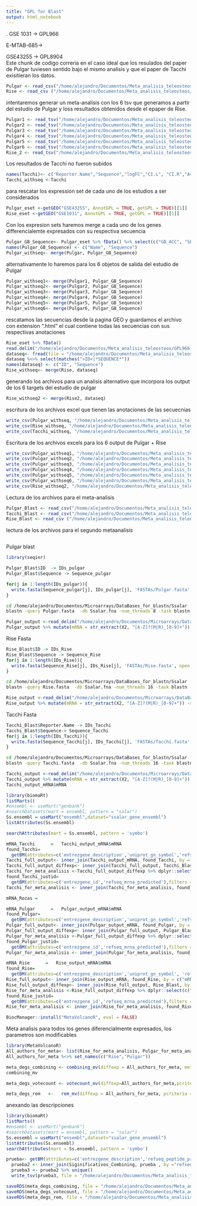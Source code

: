 ```yaml
---
title: "GPL for Blast"
output: html_notebook
---
```

. 
GSE 1031 -> GPL966

E-MTAB-685->

GSE43255 -> GPL8904 	
Este chunk de codigo correria en el caso ideal que los resulados del paper de Pulgar tuviesen sentido bajo el mismo analisis y que el paper de Tacchi exisitieran los datos.
```r
Pulgar <- read_csv("/home/alejandro/Documentos/Meta_analisis_teleosteos/Resultados_csv/Pulgar_highsensitive.csv")
Rise <- read_csv ("/home/alejandro/Documentos/Meta_analisis_teleosteos/Resultados_csv/diff_exp_Rise.csv")

```
intentaremos generar un meta-analisis con los 6  tsv que generamos a partir del estudio de Pulgar y loss resultados obtenidos desde el epaper de Rise.
```r
Pulgar1 <- read_tsv("/home/alejandro/Documentos/Meta_analisis_teleosteos/Resultados_csv/GSM1059459")
Pulgar2 <- read_tsv("/home/alejandro/Documentos/Meta_analisis_teleosteos/Resultados_csv/GSM1059460")
Pulgar3 <- read_tsv("/home/alejandro/Documentos/Meta_analisis_teleosteos/Resultados_csv/GSM1059461")
Pulgar4 <- read_tsv("/home/alejandro/Documentos/Meta_analisis_teleosteos/Resultados_csv/GSM1059462")
Pulgar5 <- read_tsv("/home/alejandro/Documentos/Meta_analisis_teleosteos/Resultados_csv/GSM1059463")
Pulgar6 <- read_tsv("/home/alejandro/Documentos/Meta_analisis_teleosteos/Resultados_csv/GSM1059464")
Rise_2 <- read_tsv("/home/alejandro/Documentos/Meta_analisis_teleosteos/Resultados_csv/diff_exp_Rise.csv")


```
Los resultados de Tacchi no fueron subidos
```r
names(Tacchi)<- c("Reporter.Name","Sequence","logFC","CI.L", "CI.R","AveExpr","t", "P.Value","adj.P.Val", "B")      
Tacchi_withseq <-Tacchi
```
para rescatar los expression set de cada uno de los estudios a ser considerados
```r
Pulgar_eset <-getGEO("GSE43255", AnnotGPL = TRUE, getGPL = TRUE)[[1]]
Rise_eset <-getGEO("GSE1031", AnnotGPL = TRUE, getGPL = TRUE)[[1]]

```
Con los expresion sets haremos merge a cada uno de los genes differencialemte expresados con su respectiva secuencia
```r
Pulgar_GB_Sequence<- Pulgar_eset %>% fData() %>% select(c("GB_ACC", "SEQUENCE"))
names(Pulgar_GB_Sequence) <- c("Name", "Sequence")
Pulgar_withseq<- merge(Pulgar, Pulgar_GB_Sequence)
```
alternativamente lo haremos para los 6 objetos de salida del estudio de Pulgar 
```r
Pulgar_withseq1<- merge(Pulgar1, Pulgar_GB_Sequence)
Pulgar_withseq2<- merge(Pulgar2, Pulgar_GB_Sequence)
Pulgar_withseq3<- merge(Pulgar3, Pulgar_GB_Sequence)
Pulgar_withseq4<- merge(Pulgar4, Pulgar_GB_Sequence)
Pulgar_withseq5<- merge(Pulgar5, Pulgar_GB_Sequence)
Pulgar_withseq6<- merge(Pulgar6, Pulgar_GB_Sequence)
```

rescatamos las secuencias desde la pagina GEO y guardamos el archivo con extension ".html" el cual contiene todas las secuencias con sus respectivas anotaciones
```r
Rise_eset %>% fData()
read.delim("/home/alejandro/Documentos/Meta_analisis_teleosteos/GPL966.annot", skip = 28 )
dataseq<- fread(file = "/home/alejandro/Documentos/Meta_analisis_teleosteos/Secuencia.html", sep = '\t', skip = 'ID')
dataseq %<>% select(matches(">ID<|*SEQUENCE*"))  
names(dataseq) <- c("ID", "Sequence")
Rise_withseq<- merge(Rise, dataseq)
```
generando los archivos para un analisis alternativo que incorpora los output de los 6 targets del estudio de pulgar
```r
Rise_withseq2 <- merge(Rise2, dataseq)
```
escritura de los archivos excel que tienen las anotaciones de las secuecnias
```r
write_csv(Pulgar_withseq, "/home/alejandro/Documentos/Meta_analisis_teleosteos/Resultados_csv/diff_exp_Pulgar_conSecuencias_highsensitive.csv")
write_csv(Rise_withseq, "/home/alejandro/Documentos/Meta_analisis_teleosteos/Resultados_csv/diff_exp_Rise_conSecuencias.csv")
write_csv(Tacchi_withseq, "/home/alejandro/Documentos/Meta_analisis_teleosteos/Resultados_csv/diff_exp_Tacchi_conSecuencias.csv")
```
Escritura de los archivos excels para los 6 output de Pulgar + Rise
```r
write_csv(Pulgar_withseq1, "/home/alejandro/Documentos/Meta_analisis_teleosteos/Resultados_csv/diff_exp_Pulgar_conSecuencias1.csv")
write_csv(Pulgar_withseq2, "/home/alejandro/Documentos/Meta_analisis_teleosteos/Resultados_csv/diff_exp_Pulgar_conSecuencias2.csv")
write_csv(Pulgar_withseq3, "/home/alejandro/Documentos/Meta_analisis_teleosteos/Resultados_csv/diff_exp_Pulgar_conSecuencias3.csv")
write_csv(Pulgar_withseq4, "/home/alejandro/Documentos/Meta_analisis_teleosteos/Resultados_csv/diff_exp_Pulgar_conSecuencias4.csv")
write_csv(Pulgar_withseq5, "/home/alejandro/Documentos/Meta_analisis_teleosteos/Resultados_csv/diff_exp_Pulgar_conSecuencias5.csv")
write_csv(Pulgar_withseq6, "/home/alejandro/Documentos/Meta_analisis_teleosteos/Resultados_csv/diff_exp_Pulgar_conSecuencias6.csv")
write_csv(Rise_withseq2, "/home/alejandro/Documentos/Meta_analisis_teleosteos/Resultados_csv/diff_exp_Rise_conSecuencias.csv")
```
Lectura de los archivos para el meta-analisis
```r
Pulgar_Blast <- read_csv("/home/alejandro/Documentos/Meta_analisis_teleosteos/Resultados_csv/diff_exp_Pulgar_conSecuencias_highsensitive.csv")
Tacchi_Blast <- read_csv("/home/alejandro/Documentos/Meta_analisis_teleosteos/Resultados_csv/diff_exp_Tacchi_conSecuencias.csv")
Rise_Blast <- read_csv ("/home/alejandro/Documentos/Meta_analisis_teleosteos/Resultados_csv/diff_exp_Rise_conSecuencias.csv")
```
lectura de los archivos para el segundo metaanalisis
```r

```

Pulgar blast
```r
library(seqinr)

Pulgar_Blast$ID  -> IDs_pulgar
Pulgar_Blast$Sequence -> Sequence_pulgar

for(j in 1:length(IDs_pulgar)){
  write.fasta(Sequence_pulgar[j], IDs_pulgar[j], 'FASTAs/Pulgar.fasta', open = "a", as.string = FALSE)
}
```


```bash
cd /home/alejandro/Documentos/Microarrays/DataBases_for_blastn/Ssalar
blastn -query Pulgar.fasta  -db Ssalar.fna -num_threads 8 -task blastn -outfmt "6 qseqid sseqid evalue bitscore" -max_target_seqs 1 -out RL_Pulgar_output
```

```r
Pulgar_output <-read_delim("/home/alejandro/Documentos/Microarrays/DataBases_for_blastn/Ssalar/RL_Pulgar_output", delim = '\t', col_names = FALSE)
Pulgar_output %>% mutate(mRNA = str_extract(X2, "[A-Z]?(M|R)_[0-9]+")) -> Pulgar_output_mRNA
```

Rise Fasta
```r
Rise_Blast$ID -> IDs_Rise
Rise_Blast$Sequence -> Sequence_Rise
for(j in 1:length(IDs_Rise)){
  write.fasta(Sequence_Rise[j], IDs_Rise[j], 'FASTAs/Rise.fasta', open = "a", as.string = FALSE)
}

```

```bash
cd /home/alejandro/Documentos/Microarrays/DataBases_for_blastn/Ssalar
blastn -query Rise.fasta  -db Ssalar.fna -num_threads 16 -task blastn -outfmt "6 qseqid sseqid evalue bitscore" -max_target_seqs 1 -out RL_Rise_output
```
```r
Rise_output <-read_delim("/home/alejandro/Documentos/Microarrays/DataBases_for_blastn/Ssalar/RL_Rise_output", delim = '\t', col_names = FALSE)
Rise_output %>% mutate(mRNA = str_extract(X2, "[A-Z]?(M|R)_[0-9]+")) -> Rise_output_mRNA
```

Tacchi Fasta
```r
Tacchi_Blast$Reporter.Name -> IDs_Tacchi
Tacchi_Blast$Sequence-> Sequence_Tacchi
for(j in 1:length(IDs_Tacchi)){
  write.fasta(Sequence_Tacchi[j], IDs_Tacchi[j], 'FASTAs/Tacchi.fasta', open = "a", as.string = FALSE)
}
```

```bash
cd /home/alejandro/Documentos/Microarrays/DataBases_for_blastn/Ssalar
blastn -query Tacchi.fasta  -db Ssalar.fna -num_threads 16 -task blastn -outfmt "6 qseqid sseqid evalue bitscore" -max_target_seqs 1 -out RL_Tacchi_output
```

```r
Tacchi_output <-read_delim("/home/alejandro/Documentos/Microarrays/DataBases_for_blastn/Ssalar/RL_Tacchi_output", delim = '\t', col_names = FALSE)
Tacchi_output %>% mutate(mRNA = str_extract(X2, "[A-Z]?(M|R)_[0-9]+")) -> Tacchi_output_mRNA
Tacchi_output_mRNA$mRNA

```

```r
library(biomaRt)
listMarts()
#ensembl <- useMart("genbank")
#searchDatasets(mart = ensembl, pattern = "salar")
Ss.ensembl = useMart("ensembl",dataset="ssalar_gene_ensembl")
listAttributes(Ss.ensembl)
```

```r
searchAttributes(mart = Ss.ensembl, pattern = 'symbo')
```

```r
mRNA_Tacchi      =   Tacchi_output_mRNA$mRNA
found_Tacchi= 
  getBM(attributes=c('entrezgene_description','uniprot_gn_symbol','refseq_mrna_predicted'),filters ='refseq_mrna_predicted',values = mRNA, mart = Ss.ensembl)
Tacchi_full_output<- inner_join(Tacchi_output_mRNA, found_Tacchi, by = c("mRNA" = "refseq_mrna_predicted"))
Tacchi_full_output_diffexp<- inner_join(Tacchi_full_output, Tacchi_Blast, by = c("X1" = "Reporter.Name"))  
Tacchi_for_meta_analisis <-Tacchi_full_output_diffexp %>% dplyr::select(c("mRNA", "uniprot_gn_symbol","entrezgene_description", "logFC", "CI.L", "CI.R", "adj.P.Val"))
found_Tacchi_justid= 
  getBM(attributes=c('entrezgene_id','refseq_mrna_predicted'),filters ='refseq_mrna_predicted',values = mRNA_Tacchi, mart = Ss.ensembl)
Tacchi_for_meta_analisis <- inner_join(Tacchi_for_meta_analisis, found_Tacchi_justid, by = c("mRNA"= 'refseq_mrna_predicted') )
```

```r
mRNA_Rozas = 
```

```r
mRNA_Pulgar      =   Pulgar_output_mRNA$mRNA
found_Pulgar= 
  getBM(attributes=c('entrezgene_description','uniprot_gn_symbol','refseq_mrna_predicted'),filters ='refseq_mrna_predicted',values = mRNA_Pulgar, mart = Ss.ensembl)
Pulgar_full_output<- inner_join(Pulgar_output_mRNA, found_Pulgar, by = c("mRNA" = "refseq_mrna_predicted"))
Pulgar_full_output_diffexp<- inner_join(Pulgar_full_output, Pulgar_Blast, by = c("X1" = "ID"))  
Pulgar_for_meta_analisis <-Pulgar_full_output_diffexp %>% dplyr::select(c("mRNA", "uniprot_gn_symbol","entrezgene_description", "logFC", "CI.L", "CI.R", "adj.P.Val"))
found_Pulgar_justid= 
  getBM(attributes=c('entrezgene_id','refseq_mrna_predicted'),filters ='refseq_mrna_predicted',values = mRNA_Pulgar, mart = Ss.ensembl)
Pulgar_for_meta_analisis <- inner_join(Pulgar_for_meta_analisis, found_Pulgar_justid, by = c("mRNA"= 'refseq_mrna_predicted') )
```

```r
mRNA_Rise      =   Rise_output_mRNA$mRNA
found_Rise= 
  getBM(attributes=c('entrezgene_description','uniprot_gn_symbol', 'refseq_mrna_predicted'),filters ='refseq_mrna_predicted',values = mRNA_Rise, mart = Ss.ensembl)
Rise_full_output<- inner_join(Rise_output_mRNA, found_Rise, by = c("mRNA" = "refseq_mrna_predicted"))
Rise_full_output_diffexp<- inner_join(Rise_full_output, Rise_Blast, by = c("X1" = "ID"))  
Rise_for_meta_analisis <-Rise_full_output_diffexp %>% dplyr::select(c("mRNA", "uniprot_gn_symbol","entrezgene_description", "logFC", "CI.L", "CI.R", "adj.P.Val"))
found_Rise_justid= 
  getBM(attributes=c('entrezgene_id','refseq_mrna_predicted'),filters ='refseq_mrna_predicted',values = mRNA_Rise, mart = Ss.ensembl)
Rise_for_meta_analisis <- inner_join(Rise_for_meta_analisis, found_Rise_justid, by = c("mRNA"= 'refseq_mrna_predicted') )


```

```r
BiocManager::install("MetaVolcanoR", eval = FALSE)
```
Meta analisis para todos los genes diferencialmente expresados, los parametros son modificables 
```r
library(MetaVolcanoR)
All_authors_for_meta<- list(Rise_for_meta_analisis, Pulgar_for_meta_analisis)
All_authors_for_meta %<>% set_names(c("Rise","Pulgar"))

meta_degs_combining <- combining_mv(diffexp = All_authors_for_meta, metathr=1,metafc = "Mean", collaps = TRUE, pcriteria='adj.P.Val',foldchangecol='logFC', genenamecol='mRNA', geneidcol = "entrezgene_id")
combining_mv

meta_degs_votecount <- votecount_mv(diffexp=All_authors_for_meta,pcriteria='adj.P.Val', foldchangecol='logFC',genenamecol='mRNA',geneidcol="entrezegene_id",pvalue=0.05,foldchange=0,metathr=1,collaps=TRUE)

meta_degs_rem   <-   rem_mv(diffexp = All_authors_for_meta, pcriteria = "adj.P.Val",foldchangecol = "logFC", genenamecol = "mRNA", geneidcol = "entrezegene_id",collaps = TRUE, llcol = "CI.L", rlcol = "CI.R", vcol = TRUE,cvar = TRUE, metathr = 1)
```

anexando las descripciones 
```r
library(biomaRt)
listMarts()
#ensembl <- useMart("genbank")
#searchDatasets(mart = ensembl, pattern = "salar")
Ss.ensembl = useMart("ensembl",dataset="ssalar_gene_ensembl")
listAttributes(Ss.ensembl)
searchAttributes(mart = Ss.ensembl, pattern = 'symbo')
```


```r
prueba<- getBM(attributes=c('entrezgene_description','refseq_peptide_predicted'),filters ='refseq_peptide_predicted',values = Siginificativos_Combining$refseq_peptide_predicted, mart = Ss.ensembl)
  prueba2 <- inner_join(Siginificativos_Combining, prueba , by ="refseq_peptide_predicted")
  prueba3 <- prueba2 %>% unique()
  write_tsv(prueba3, file = "/home/alejandro/Documentos/Meta_analisis_teleosteos/Meta_analisis/Meta_analisis_combining_with_decription.tsv")

```


```r
saveRDS(meta_degs_combining, file = "/home/alejandro/Documentos/Meta_analisis_teleosteos/Meta_analisis/combining.rds")
saveRDS(meta_degs_votecount, file = "/home/alejandro/Documentos/Meta_analisis_teleosteos/Meta_analisis/votecounts.rds")
saveRDS(meta_degs_rem, file = "/home/alejandro/Documentos/Meta_analisis_teleosteos/Meta_analisis/rem.rds")

```

